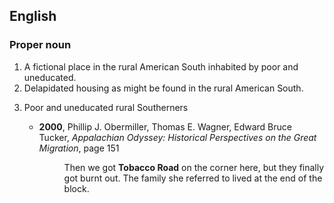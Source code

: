 ==English==
===Proper noun===
{{en-proper noun}}
# A fictional place in the rural American South inhabited by poor and uneducated.
# Delapidated housing as might be found in the rural American South.
# {{pejorative}} Poor and uneducated rural Southerners
#*'''2000''', Phillip J. Obermiller, Thomas E. Wagner, Edward Bruce Tucker, ''Appalachian Odyssey: Historical Perspectives on the Great Migration'', page 151
#*:Then we got '''Tobacco Road''' on the corner here, but they finally got burnt out. The family she referred to lived at the end of the block.